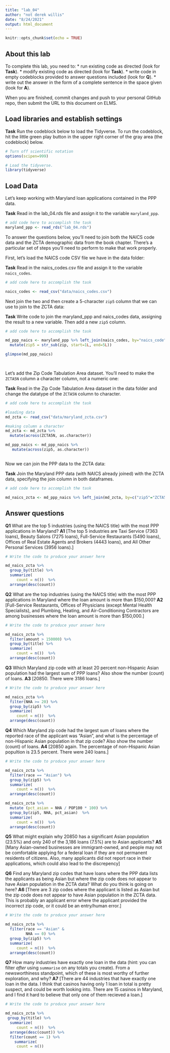 ```yaml
---
title: "lab_04"
author: "not derek willis"
date: "8/24/2021"
output: html_document
---
```


```r
knitr::opts_chunk$set(echo = TRUE)
```

## About this lab

To complete this lab, you need to:
* run existing code as directed (look for **Task**).
* modify existing code as directed (look for **Task**).
* write code in empty codeblocks provided to answer questions included (look for **Q**).
* write out the answer in the form of a complete sentence in the space given (look for **A**).

When you are finished, commit changes and push to your personal GitHub repo, then submit the URL to this document on ELMS.

## Load libraries and establish settings

**Task** Run the codeblock below to load the Tidyverse. To run the codeblock, hit the little green play button in the upper right corner of the gray area (the codeblock) below.

```r
# Turn off scientific notation
options(scipen=999)

# Load the tidyverse.
library(tidyverse)
```

## Load Data

Let's keep working with Maryland loan applications contained in the PPP data.

**Task** Read in the lab_04.rds file and assign it to the variable `maryland_ppp`.

```r
# add code here to accomplish the task
maryland_ppp <- read_rds("lab_04.rds")

```

To answer the questions below, you'll need to join both the NAICS code data and the ZCTA demographic data from the book chapter. There's a particular set of steps you'll need to perform to make that work properly.

First, let's load the NAICS code CSV file we have in the data folder:

**Task** Read in the naics_codes.csv file and assign it to the variable `naics_codes`.

```r
# add code here to accomplish the task

naics_codes <- read_csv("data/naics_codes.csv")

```

Next join the two and then create a 5-character `zip5` column that we can use to join to the ZCTA data:

**Task** Write code to join the maryland_ppp and naics_codes data, assigning the result to a new variable. Then add a new `zip5` column.

```r
# add code here to accomplish the task

md_ppp_naics <- maryland_ppp %>% left_join(naics_codes, by="naics_code") %>%
  mutate(zip5 = str_sub(zip, start=1L, end=5L))

glimpse(md_ppp_naics)

  


```

Let's add the Zip Code Tabulation Area dataset. You'll need to make the `ZCTA5N` column a character column, not a numeric one:

**Task** Read in the Zip Code Tabulation Area dataset in the data folder and change the datatype of the `ZCTA5N` column to character.

```r
# add code here to accomplish the task

#loading data
md_zcta <- read_csv("data/maryland_zcta.csv")

#making column a character
md_zcta <- md_zcta %>% 
  mutate(across(ZCTA5N, as.character))

md_ppp_naics <- md_ppp_naics %>% 
   mutate(across(zip5, as.character))



```

Now we can join the PPP data to the ZCTA data:

**Task** Join the Maryland PPP data (with NAICS already joined) with the ZCTA data, specifying the join column in both dataframes.

```r
# add code here to accomplish the task

md_naics_zcta <- md_ppp_naics %>% left_join(md_zcta, by=c("zip5"="ZCTA5N")) 

```

## Answer questions

**Q1** What are the top 5 industries (using the NAICS title) with the most PPP applications in Maryland?
**A1** [The top 5 industries are Taxi Service (7363 loans), Beauty Salons (7275 loans), Full-Service Restaurants (5490	loans), Offices of Real Estate Agents and Brokers (4443	loans), and All Other Personal Services (3956	loans).]

```r
# Write the code to produce your answer here

md_naics_zcta %>%
  group_by(title) %>%
  summarize(
     count = n())  %>%
  arrange(desc(count))


```

**Q2** What are the top industries (using the NAICS title) with the most PPP applications in Maryland where the loan amount is more than $150,000?
**A2** [Full-Service Restaurants, Offices of Physicians (except Mental Health Specialists), and
Plumbing, Heating, and Air-Conditioning Contractors are among businesses where the loan amount is more than $150,000.]

```r
# Write the code to produce your answer here

md_naics_zcta %>%
  filter(amount > 150000) %>%
  group_by(title) %>%
  summarize(
     count = n())  %>%
  arrange(desc(count))

```

**Q3** Which Maryland zip code with at least 20 percent non-Hispanic Asian population had the largest sum of PPP loans? Also show the number (count) of loans.
**A3** [20850. There were 3186 loans.]

```r
# Write the code to produce your answer here

md_naics_zcta %>%
  filter(NHA >= 20) %>%
  group_by(zip5) %>%
  summarize(
     count = n())  %>%
  arrange(desc(count))

```

**Q4** Which Maryland zip code had the largest sum of loans where the reported race of the applicant was "Asian", and what is the percentage of non-Hispanic Asian population in that zip code? Also show the number (count) of loans.
**A4** [20850 again. The percentage of non-Hispanic Asian popultion is 23.5 percent. There were 240 loans.]

```r
# Write the code to produce your answer here

md_naics_zcta %>%
  filter(race == "Asian") %>%
  group_by(zip5) %>%
  summarize(
     count = n())  %>%
  arrange(desc(count))

md_naics_zcta %>%
  mutate (pct_asian = NHA / POP100 * 100) %>%
  group_by(zip5, NHA, pct_asian)  %>%
  summarize(
     count = n())  %>%
  arrange(desc(count))

```

**Q5** What might explain why 20850 has a significant Asian population (23.5%) and only 240 of the 3,186 loans (7.5%) are to Asian applicants?
**A5** [Many Asian-owned businesses are immigrant-owned, and people may not be comfortable applying for a federal loan if they are not permanent residents of citizens. Also, many applicants did not report race in their applications, which could also lead to the discrepency]


**Q6** Find any Maryland zip codes that have loans where the PPP data lists the applicants as being Asian but where the zip code does not appear to have Asian population in the ZCTA data? What do you think is going on here?
**A6** [There are 3 zip codes where the applicant is listed as Asian but the zip code does not appear to have Asian population in the ZCTA data. This is probably an applicant error where the applicant provided the incorrect zip code, or it could be an entry/human error.]

```r
# Write the code to produce your answer here

md_naics_zcta %>%
  filter(race == "Asian" & 
         NHA == 0) %>%
  group_by(zip5) %>%
  summarize(
     count = n())  %>%
  arrange(desc(count))


```

**Q7** How many industries have exactly one loan in the data (hint: you can filter _after_ using `summarise` on any totals you create). From a newsworthiness standpoint, which of these is most worthy of further exploration, and why?
**A7** [There are 44 industries that have exactly one loan in the data. I think that casinos having only 1 loan in total is pretty suspect, and could be worth looking into. There are 15 casinos in Maryland, and I find it hard to believe that only one of them recieved a loan.]

```r
# Write the code to produce your answer here

md_naics_zcta %>%
 group_by(title) %>%
  summarize(
     count = n())  %>%
  arrange(desc(count)) %>%
  filter(count == 1) %>%
    summarize(
     count = n()) 

```
